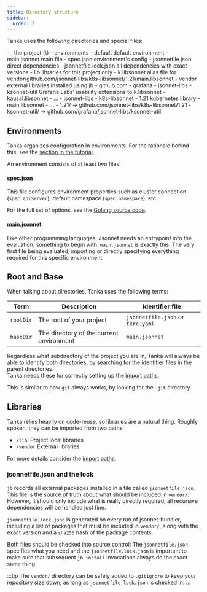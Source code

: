 ```yaml
---
title: Directory structure
sidebar:
  order: 2
---
```



Tanka uses the following directories and special files:

<FileTree>
- . the project (\<rootDir\>)
  - environments
    - default default environment
      - main.jsonnet main file
      - spec.json environment's config
  - jsonnetfile.json direct dependencies
  - jsonnetfile.lock.json all dependencies with exact versions
  - lib libraries for this project only
    - k.libsonnet alias file for vendor/github.com/jsonnet-libs/k8s-libsonnet/1.21/main.libsonnet
  - vendor external libraries installed using jb
    - github.com
      - grafana
        - jsonnet-libs
          - ksonnet-util Grafana Labs' usability extensions to k.libsonnet
            - kausal.libsonnet
            - ...
      - jsonnet-libs
        - k8s-libsonnet
          - 1.21 kubernetes library
            - main.libsonnet
            - ...
    - 1.21/ -> github.com/jsonnet-libs/k8s-libsonnet/1.21
    - ksonnet-util/ -> github.com/grafana/jsonnet-libs/ksonnet-util

</FileTree>

## Environments

Tanka organizes configuration in environments. For the rationale behind this,
see the [section in the tutorial](/tutorial/environments).

An environment consists of at least two files:

#### spec.json

This file configures environment properties such as cluster connection
(`spec.apiServer`), default namespace (`spec.namespace`), etc.

For the full set of options, see the [Golang source
code](https://github.com/grafana/tanka/blob/main/pkg/spec/v1alpha1/environment.go).

#### main.jsonnet

Like other programming languages, Jsonnet needs an entrypoint into the
evaluation, something to begin with. `main.jsonnet` is exactly this: The very
first file being evaluated, importing or directly specifying everything required
for this specific environment.

## Root and Base

When talking about directories, Tanka uses the following terms:

| Term      | Description                              | Identifier file                   |
| --------- | ---------------------------------------- | --------------------------------- |
| `rootDir` | The root of your project                 | `jsonnetfile.json` or `tkrc.yaml` |
| `baseDir` | The directory of the current environment | `main.jsonnet`                    |

Regardless what subdirectory of the project you are in, Tanka will always be
able to identify both directories, by searching for the identifier files in the
parent directories.  
Tanka needs these for correctly setting up the [import paths](/libraries/import-paths).

This is similar to how `git` always works, by looking for the `.git` directory.

## Libraries

Tanka relies heavily on code-reuse, so libraries are a natural thing. Roughly
spoken, they can be imported from two paths:

- `/lib`: Project local libraries
- `/vendor` External libraries

For more details consider the [import paths](/libraries/import-paths).

### jsonnetfile.json and the lock

`jb` records all external packages installed in a file called
`jsonnetfile.json`. This file is the source of truth about what should be
included in `vendor/`. However, it should only include what is really directly
required, all recursive dependencies will be handled just fine.

`jsonnetfile.lock.json` is generated on every run of jsonnet-bundler, including
a list of packages that must be included in `vendor/`, along with the exact
version and a `sha256` hash of the package contents.

Both files should be checked into source control: The `jsonnetfile.json`
specifies what you need and the `jsonnetfile.lock.json` is important to make
sure that subsequent `jb install` invocations always do the exact same thing.

:::tip
The `vendor/` directory can be safely added to `.gitignore` to keep your
repository size down, as long as `jsonnetfile.lock.json` is checked in.
:::
